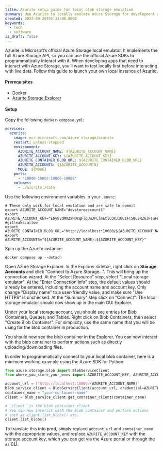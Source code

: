 ```yaml
---
title: Azurite setup guide for local blob storage emulation
summary: Use Azurite to locally emulate Azure Storage for development and testing.
created: 2024-09-20T05:33:00.000Z
keywords:
  - tech
  - software
is_draft: false
---
```


Azurite is Microsoft’s official Azure Storage local
emulator. It implements the full Azure Storage API, so
you can use the official Azure SDKs to
programmatically interact with it. When developing
apps that need to interact with Azure Storage, you’ll
want to test locally first before interacting with live
data. Follow this guide to launch your own local
instance of Azurite.

#### Prerequisites

- Docker
- [Azurite Storage Explorer](https://azure.microsoft.com/en-us/products/storage/storage-explorer)

#### Setup

Copy the following `docker-compose.yml`:

```yaml
services:
  azurite:
    image: mcr.microsoft.com/azure-storage/azurite
    restart: unless-stopped
    environment:
      AZURITE_ACCOUNT_NAME: ${AZURITE_ACCOUNT_NAME}
      AZURITE_ACCOUNT_KEY: ${AZURITE_ACCOUNT_KEY}
      AZURITE_CONTAINER_BLOB_URL: ${AZURITE_CONTAINER_BLOB_URL}
      AZURITE_ACCOUNTS: ${AZURITE_ACCOUNTS}
      MODE: ${MODE}
    ports:
      - "10000-10002:10000-10002"
    volumes:
      - ./azurite:/data
```

Use the following environment variables in your `.envrc`:

```shell
# These only work for local emulation and are safe to commit
export AZURITE_ACCOUNT_NAME="devstoreaccount1"
export AZURITE_ACCOUNT_KEY="Eby8vdM02xNOcqFlqUwJPLlmEtlCDXJ1OUzFT50uSRZ6IFsuFq2UVErCz4I6tq/K1SZFPTOtr/KBHBeksoGMGw==" #gitleaks:allow
export AZURITE_CONTAINER_BLOB_URL="http://localhost:10000/${AZURITE_ACCOUNT_NAME}"
export AZURITE_ACCOUNTS="${AZURITE_ACCOUNT_NAME}:${AZURITE_ACCOUNT_KEY}"
```

Spin up the Azurite instance:

```shell
docker compose up --detach
```

Open Azure Storage Explorer. In the Explorer sidebar, right click on **Storage
Accounts** and click "Connect to Azure Storage…". This will bring up the connection wizard.
At the "Select Resource" step, select "Local storage emulator".
At the "Enter Connection Info" step, the default values should already be entered, including
the account name and account key. Only change "Display name" to a user-friendly value,
and make sure "Use HTTPS" is unchecked.
At the "Summary" step click on "Connect".
The local storage emulator should now show up in the main GUI Explorer.

Under your local storage account, you should see entries for Blob Containers, Queues,
and Tables. Right click on Blob Containers, then select "Create Blob Container". For
simplicity, use the same name that you will be using for the blob container in production.

You should now see the blob container in the Explorer. You can now interact with the
blob container to perform actions such as directly uploading/downloading files.

In order to programmatically connect to your local blob container, here is a minimum working
example using the Azure SDK for Python:

```python
from azure.storage.blob import BlobServiceClient
from where_you_store_your_envs import AZURITE_ACCOUNT_KEY, AZURITE_ACCOUNT_NAME

account_url = f"http://localhost:10000/{AZURITE_ACCOUNT_NAME}"
blob_service_client = BlobServiceClient(account_url, credential=AZURITE_ACCOUNT_KEY)
container_name = "your-container-name"
client = blob_service_client.get_container_client(container_name)

# `client` is the blob container client
# You can now interact with the blob container and perform actions
# such as client.list_blobs() etc.
client.list_blobs()
```

To translate this into prod, simply replace `account_url` and `container_name`
with the appropriate values, and replace `AZURITE_ACCOUNT_KEY`
with the storage account key, which you can get via the Azure portal or through the
`az` CLI.
